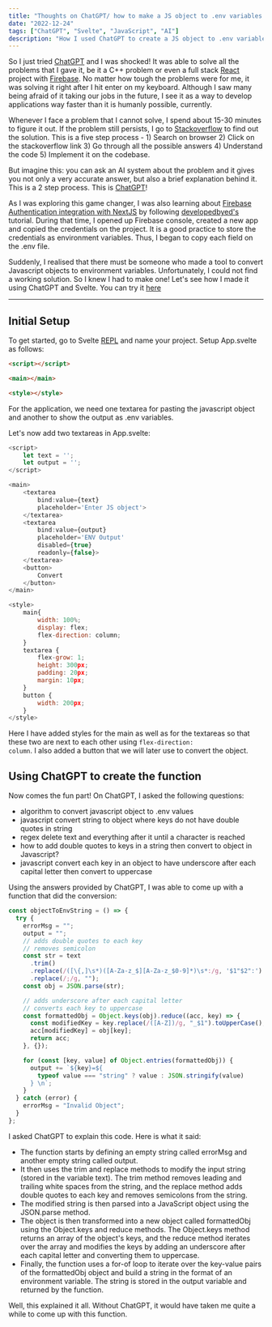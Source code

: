 ```yaml
---
title: "Thoughts on ChatGPT/ how to make a JS object to .env variables converter in Svelte"
date: "2022-12-24"
tags: ["ChatGPT", "Svelte", "JavaScript", "AI"]
description: "How I used ChatGPT to create a JS object to .env variables converter in Svelte"
---
```


So I just tried [ChatGPT](https://chat.openai.com/) and I was shocked! It was able to solve all the problems that I gave it, be it a C++ problem or even a full stack [React](https://reactjs.org/) project with [Firebase](https://firebase.google.com). No matter how tough the problems were for me, it was solving it right after I hit enter on my keyboard. Although I saw many being afraid of it taking our jobs in the future, I see it as a way to develop applications way faster than it is humanly possible, currently.

Whenever I face a problem that I cannot solve, I spend about 15-30 minutes to figure it out. If the problem still persists, I go to [Stackoverflow](https://stackoverflow.com/users/14602088/sadman-yasar-sayem) to find out the solution. This is a five step process - 1) Search on browser 2) Click on the stackoverflow link 3) Go through all the possible answers 4) Understand the code 5) Implement it on the codebase.

But imagine this: you can ask an AI system about the problem and it gives you not only a very accurate answer, but also a brief explanation behind it. This is a 2 step process. This is [ChatGPT](https://chat.openai.com/)!

As I was exploring this game changer, I was also learning about [Firebase Authentication integration with NextJS](https://github.com/SadmanYasar/react-auth-learn) by following [developedbyed's](https://www.youtube.com/@developedbyed) tutorial. During that time, I opened up Firebase console, created a new app and copied the credentials on the project. It is a good practice to store the credentials as environment variables. Thus, I began to copy each field on the .env file.

Suddenly, I realised that there must be someone who made a tool to convert Javascript objects to environment variables. Unfortunately, I could not find a working solution. So I knew I had to make one! Let's see how I made it using ChatGPT and Svelte. You can try it [here](https://svelte.dev/repl/187f2c56f22c428fa14c7043906878d3?version=3.55.0)

---

## Initial Setup

To get started, go to Svelte [REPL](https://svelte.dev/repl/hello-world) and name your project. Setup App.svelte as follows:

```html
<script></script>

<main></main>

<style></style>
```

For the application, we need one textarea for pasting the javascript object and another to show the output as .env variables.

Let's now add two textareas in App.svelte:

```js
<script>
    let text = '';
    let output = '';
</script>

<main>
    <textarea
        bind:value={text}
        placeholder='Enter JS object'>
    </textarea>
    <textarea
        bind:value={output}
        placeholder='ENV Output'
        disabled={true}
        readonly={false}>
    </textarea>
    <button>
		Convert
	</button>
</main>

<style>
    main{
		width: 100%;
		display: flex;
		flex-direction: column;
	}
    textarea {
		flex-grow: 1;
		height: 300px;
		padding: 20px;
		margin: 10px;
	}
    button {
		width: 200px;
	}
</style>
```

Here I have added styles for the main as well as for the textareas so that these two are next to each other using <code>flex-direction: column</code>. I also added a button that we will later use to convert the object.

## Using ChatGPT to create the function

Now comes the fun part! On ChatGPT, I asked the following questions:

- algorithm to convert javascript object to .env values
- javascript convert string to object where keys do not have double quotes in string
- regex delete text and everything after it until a character is reached
- how to add double quotes to keys in a string then convert to object in Javascript?
- javascript convert each key in an object to have underscore after each capital letter then convert to uppercase

Using the answers provided by ChatGPT, I was able to come up with a function that did the conversion:

```js
const objectToEnvString = () => {
  try {
    errorMsg = "";
    output = "";
    // adds double quotes to each key
    // removes semicolon
    const str = text
      .trim()
      .replace(/([\{,]\s*)([A-Za-z_$][A-Za-z_$0-9]*)\s*:/g, '$1"$2":')
      .replace(/;/g, "");
    const obj = JSON.parse(str);

    // adds underscore after each capital letter
    // converts each key to uppercase
    const formattedObj = Object.keys(obj).reduce((acc, key) => {
      const modifiedKey = key.replace(/([A-Z])/g, "_$1").toUpperCase();
      acc[modifiedKey] = obj[key];
      return acc;
    }, {});

    for (const [key, value] of Object.entries(formattedObj)) {
      output += `${key}=${
        typeof value === "string" ? value : JSON.stringify(value)
      } \n`;
    }
  } catch (error) {
    errorMsg = "Invalid Object";
  }
};
```

I asked ChatGPT to explain this code. Here is what it said:

- The function starts by defining an empty string called errorMsg and another empty string called output.
- It then uses the trim and replace methods to modify the input string (stored in the variable text). The trim method removes leading and trailing white spaces from the string, and the replace method adds double quotes to each key and removes semicolons from the string.
- The modified string is then parsed into a JavaScript object using the JSON.parse method.
- The object is then transformed into a new object called formattedObj using the Object.keys and reduce methods. The Object.keys method returns an array of the object's keys, and the reduce method iterates over the array and modifies the keys by adding an underscore after each capital letter and converting them to uppercase.
- Finally, the function uses a for-of loop to iterate over the key-value pairs of the formattedObj object and build a string in the format of an environment variable. The string is stored in the output variable and returned by the function.

Well, this explained it all. Without ChatGPT, it would have taken me quite a while to come up with this function.
